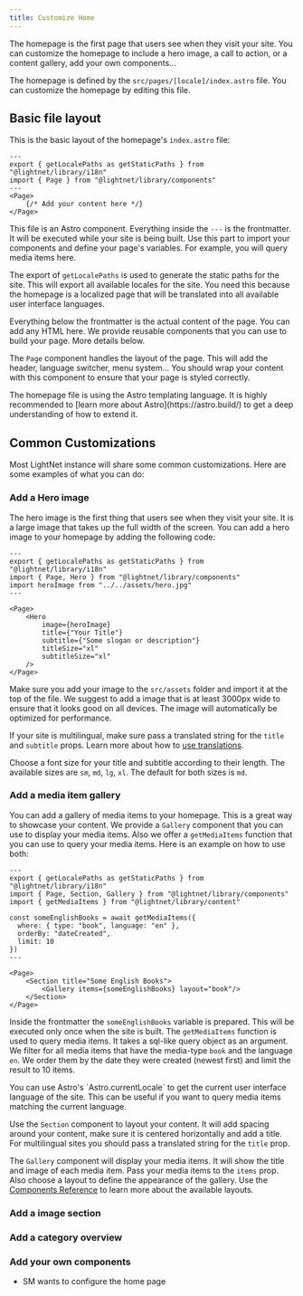 ```yaml
---
title: Customize Home
---
```


The homepage is the first page that users see when they visit your site. You can customize the homepage to include a hero image, a call to action, or a content gallery, add your own components...

The homepage is defined by the `src/pages/[locale]/index.astro` file. You can customize the homepage by editing this file.

## Basic file layout

This is the basic layout of the homepage's `index.astro` file:

```astro
---
export { getLocalePaths as getStaticPaths } from "@lightnet/library/i18n"
import { Page } from "@lightnet/library/components"
---
<Page>
    {/* Add your content here */}
</Page>
```

This file is an Astro component. Everything inside the `---` is the frontmatter. It will be executed while your site is being built. Use this part to import your components and define your page's variables. For example, you will query media items here.

The export of `getLocalePaths` is used to generate the static paths for the site. This will export all available locales for the site. You need this because the homepage is a localized page that will be translated into all available user interface languages.

Everything below the frontmatter is the actual content of the page. You can add any HTML here. We provide 
reusable components that you can use to build your page. More details below.

The `Page` component handles the layout of the page. This will add the header, language switcher, menu system... You should wrap your content with this component to ensure that your page is styled correctly.

<Aside type="tip">
The homepage file is using the Astro templating language. It is highly recommended to [learn more about Astro](https://astro.build/) to get a deep understanding of how to extend it.
</Aside>

## Common Customizations

Most LightNet instance will share some common customizations. Here are some examples of what you can do:

### Add a Hero image

The hero image is the first thing that users see when they visit your site. 
It is a large image that takes up the full width of the screen. 
You can add a hero image to your homepage by adding the following code:

```astro
---
export { getLocalePaths as getStaticPaths } from "@lightnet/library/i18n"
import { Page, Hero } from "@lightnet/library/components"
import heroImage from "../../assets/hero.jpg"
---

<Page>
    <Hero
        image={heroImage}
        title={"Your Title"}
        subtitle={"Some slogan or description"}
        titleSize="xl"
        subtitleSize="xl"
    />
</Page>
```

Make sure you add your image to the `src/assets` folder and import it at the top of the file.
We suggest to add a image that is at least 3000px wide to ensure that it looks good on all devices.
The image will automatically be optimized for performance.

If your site is multilingual, make sure pass a translated string for the `title` and `subtitle` props. Learn 
more about how to [use translations](/build/i18n).

Choose a font size for your title and subtitle according to their length. The available sizes are `sm`, `md`, `lg`, `xl`.
The default for both sizes is `md`.


### Add a media item gallery

You can add a gallery of media items to your homepage. This is a great way to showcase your content.
We provide a `Gallery` component that you can use to display your media items. Also we offer a 
`getMediaItems` function that you can use to query your media items. Here is an example on how to use both:

```astro
---
export { getLocalePaths as getStaticPaths } from "@lightnet/library/i18n"
import { Page, Section, Gallery } from "@lightnet/library/components"
import { getMediaItems } from "@lightnet/library/content"

const someEnglishBooks = await getMediaItems({
  where: { type: "book", language: "en" },
  orderBy: "dateCreated",
  limit: 10
})
---

<Page>
    <Section title="Some English Books">
        <Gallery items={someEnglishBooks} layout="book"/>
    </Section>
</Page>
```

Inside the frontmatter the `someEnglishBooks` variable is prepared. This will be executed only once when the site is built.
The `getMediaItems` function is used to query media items. It takes a sql-like query object as an argument.
We filter for all media items that have the media-type `book` and the language `en`. We order them by the date they were created (newest first) and limit the result to 10 items.

<Aside type="tip">
You can use Astro's `Astro.currentLocale` to get the current user interface language of the site. This can be useful if you want to query media items matching the current language.
</Aside>

Use the `Section` component to layout your content. It will add spacing around your content, make sure it is centered horizontally
and add a title. For multilingual sites you should pass a translated string for the `title` prop.

The `Gallery` component will display your media items. It will show the title and image of each media item.
Pass your media items to the `items` prop. Also choose a layout to define the appearance of the gallery. Use the [Components Reference](/reference/components#gallery) to learn more about the available layouts.



### Add a image section

### Add a category overview

### Add your own components

- SM wants to configure the home page

